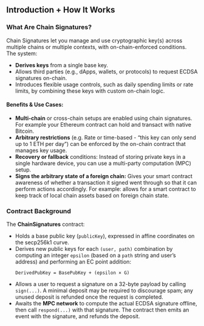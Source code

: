## Introduction + How It Works

### What Are Chain Signatures?

Chain Signatures let you manage and use cryptographic key(s) across multiple chains or multiple contexts, with on-chain-enforced conditions. The system:

- **Derives keys** from a single base key.
- Allows third parties (e.g., dApps, wallets, or protocols) to request ECDSA signatures on-chain.
- Introduces flexible usage controls, such as daily spending limits or rate limits, by combining these keys with custom on-chain logic.

#### Benefits & Use Cases:

- **Multi-chain** or cross-chain setups are enabled using chain signatures. For example your Ethereum contract can hold and transact with native Bitcoin.
- **Arbitrary restrictions** (e.g. Rate or time-based - “this key can only send up to 1 ETH per day”) can be enforced by the on-chain contract that manages key usage.
- **Recovery or fallback** conditions: Instead of storing private keys in a single hardware device, you can use a multi-party computation (MPC) setup.
- **Signs the arbitrary state of a foreign chain:** Gives your smart contract awareness of whether a transaction it signed went through so that it can perform actions accordingly. For example: allows for a smart contract to keep track of local chain assets based on foreign chain state.

### Contract Background

The **ChainSignatures** contract:

- Holds a base public key (`publicKey`), expressed in affine coordinates on the secp256k1 curve.
- Derives new public keys for each `(user, path)` combination by computing an integer `epsilon` (based on a `path` string and user’s address) and performing an EC point addition:
  ```
  DerivedPubKey = BasePubKey + (epsilon × G)
  ```
- Allows a user to request a signature on a 32-byte payload by calling `sign(...)`. A minimal deposit may be required to discourage spam; any unused deposit is refunded once the request is completed.
- Awaits the **MPC network** to compute the actual ECDSA signature offline, then call `respond(...)` with that signature. The contract then emits an event with the signature, and refunds the deposit.
